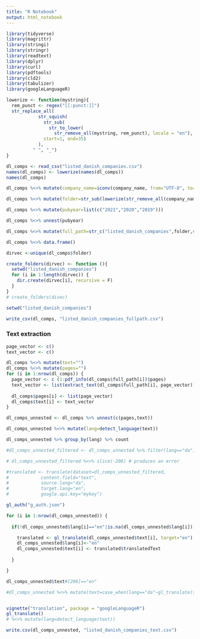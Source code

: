 ```yaml
---
title: "R Notebook"
output: html_notebook
---
```


```r
library(tidyverse)
library(magrittr)
library(stringi)
library(stringr)
library(readtext)
library(dplyr)
library(curl)
library(pdftools)
library(cld2)
library(tabulizer)
library(googleLanguageR)
```

```r

lowerize <- function(mystring){
  rem_punct <- regex("[[:punct:]]")
  str_replace_all(
            str_squish(
              str_sub(
                str_to_lower(
                  str_remove_all(mystring, rem_punct), locale = "en"),
              start=1, end=35)
            ),
          " ", "_")
}
```

```r
dl_comps <- read_csv("listed_danish_companies.csv")
names(dl_comps) <- lowerize(names(dl_comps))
names(dl_comps)
```


```r
dl_comps %<>% mutate(company_name=iconv(company_name, from="UTF-8", to="ASCII//TRANSLIT"))

dl_comps %<>% mutate(folder=str_sub(lowerize(str_remove_all(company_name, "A/S")), start=1, end=15))

dl_comps %<>% mutate(pubyear=list(c("2021","2020","2019")))

dl_comps %<>% unnest(pubyear)

dl_comps %<>% mutate(full_path=str_c("listed_danish_companies",folder,str_c(folder,"_",pubyear,".pdf"), sep = "/"))

dl_comps %<>% data.frame()
```


```r
dirvec <-unique(dl_comps$folder)

create_folders(dirvec) <- function (){
  setwd("listed_danish_companies")
  for (i in 1:length(dirvec)) {
    dir.create(dirvec[i], recursive = F)  
  }
}
# create_folders(divec)
```


```r
setwd("listed_danish_companies")

write_csv(dl_comps, "listed_danish_companies_fullpath.csv")
```

### Text extraction

```r
page_vector <- c()
text_vector <- c()

dl_comps %<>% mutate(text="")
dl_comps %<>% mutate(pages="")
for (i in 1:nrow(dl_comps)) {
  page_vector <- c (1:pdf_info(dl_comps$full_path[i])$pages)
  text_vector <- list(extract_text(dl_comps$full_path[i], page_vector))
  
  dl_comps$pages[i] <- list(page_vector)
  dl_comps$text[i] <- text_vector
}


```


```r
dl_comps_unnested <- dl_comps %>% unnest(c(pages,text))

dl_comps_unnested %<>% mutate(lang=detect_language(text))

dl_comps_unnested %>% group_by(lang) %>% count

#dl_comps_unnested_filtered <- dl_comps_unnested %>% filter(lang=="da")
```


```r
# dl_comps_unnested_filtered %<>% slice(-206) # produces an error

#translated <- translate(dataset=dl_comps_unnested_filtered,
#            content.field="text",
#            source.lang="da",
#            target.lang="en",
#            google.api.key="mykey")

gl_auth("g_auth.json")

for (i in 1:nrow(dl_comps_unnested)) {
  
  if(!dl_comps_unnested$lang[i]=="en"|is.na(dl_comps_unnested$lang[i])){

    translated <- gl_translate(dl_comps_unnested$text[i], target="en")
    dl_comps_unnested$lang[i]<-"en"
    dl_comps_unnested$text[i] <- translated$translatedText
  
  }

}

dl_comps_unnested$text#[206]=="en"

#dl_comps_unnested %<>% mutate(text=case_when(lang=="da"~gl_translate(text, target="en")$translatedText))


vignette("translation", package = "googleLanguageR")
gl_translate()
# %<>% mutate(lang=detect_language(text))

```
```r

write.csv(dl_comps_unnested, "listed_danish_companies_text.csv")
```

